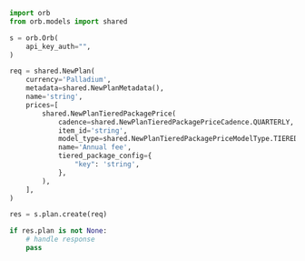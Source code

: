 ```python Create.py
import orb
from orb.models import shared

s = orb.Orb(
    api_key_auth="",
)

req = shared.NewPlan(
    currency='Palladium',
    metadata=shared.NewPlanMetadata(),
    name='string',
    prices=[
        shared.NewPlanTieredPackagePrice(
            cadence=shared.NewPlanTieredPackagePriceCadence.QUARTERLY,
            item_id='string',
            model_type=shared.NewPlanTieredPackagePriceModelType.TIERED_PACKAGE,
            name='Annual fee',
            tiered_package_config={
                "key": 'string',
            },
        ),
    ],
)

res = s.plan.create(req)

if res.plan is not None:
    # handle response
    pass
```
